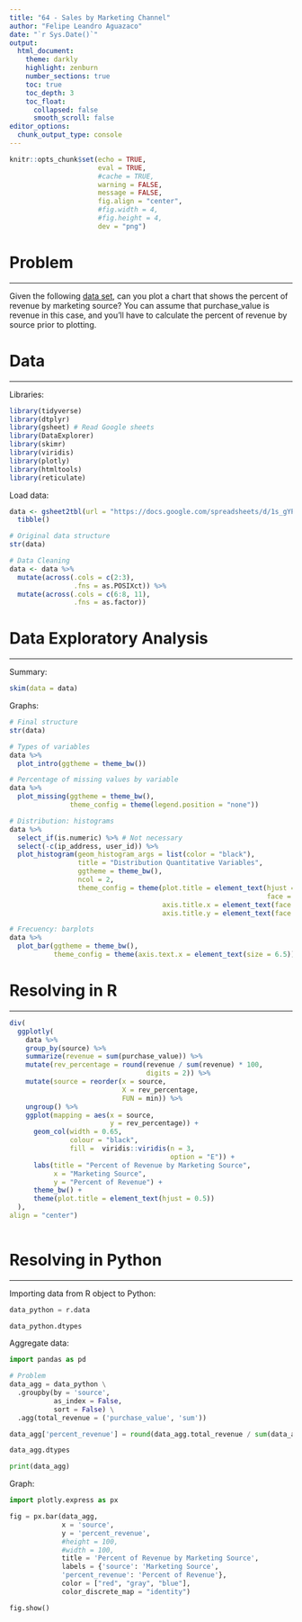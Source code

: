 ```yaml
---
title: "64 - Sales by Marketing Channel"
author: "Felipe Leandro Aguazaco"
date: "`r Sys.Date()`"
output: 
  html_document:
    theme: darkly
    highlight: zenburn
    number_sections: true
    toc: true
    toc_depth: 3
    toc_float:
      collapsed: false
      smooth_scroll: false
editor_options: 
  chunk_output_type: console
---
```


```r
knitr::opts_chunk$set(echo = TRUE,
                      eval = TRUE,
                      #cache = TRUE,
                      warning = FALSE, 
                      message = FALSE, 
                      fig.align = "center", 
                      #fig.width = 4, 
                      #fig.height = 4,
                      dev = "png")
```

# Problem

---

Given the following [data set](https://docs.google.com/spreadsheets/d/1s_gYPvxtgO9ufb-q2TO4n9_TCe7I-RorkbDYYegMm4c/edit#gid=33674467), can you plot a chart that shows the percent of revenue by marketing source? You can assume that purchase_value is revenue in this case, and you'll have to calculate the percent of revenue by source prior to plotting.

# Data

---

Libraries: 

```r

library(tidyverse)
library(dtplyr)
library(gsheet) # Read Google sheets
library(DataExplorer)
library(skimr)
library(viridis)
library(plotly)
library(htmltools)
library(reticulate)

```
Load data:
```r

data <- gsheet2tbl(url = "https://docs.google.com/spreadsheets/d/1s_gYPvxtgO9ufb-q2TO4n9_TCe7I-RorkbDYYegMm4c/edit#gid=33674467") %>% 
  tibble()

# Original data structure
str(data)

# Data Cleaning
data <- data %>% 
  mutate(across(.cols = c(2:3), 
                .fns = as.POSIXct)) %>% 
  mutate(across(.cols = c(6:8, 11), 
                .fns = as.factor))

```

# Data Exploratory Analysis

---

Summary:

```r

skim(data = data)

```

Graphs:

```r

# Final structure
str(data)

# Types of variables
data %>% 
  plot_intro(ggtheme = theme_bw())

# Percentage of missing values by variable
data %>% 
  plot_missing(ggtheme = theme_bw(), 
               theme_config = theme(legend.position = "none"))

# Distribution: histograms
data %>% 
  select_if(is.numeric) %>% # Not necessary
  select(-c(ip_address, user_id)) %>% 
  plot_histogram(geom_histogram_args = list(color = "black"), 
                 title = "Distribution Quantitative Variables", 
                 ggtheme = theme_bw(), 
                 ncol = 2,
                 theme_config = theme(plot.title = element_text(hjust = 0.5, 
                                                                face = "bold"), 
                                      axis.title.x = element_text(face = "plain"),
                                      axis.title.y = element_text(face = "plain")))

# Frecuency: barplots
data %>% 
  plot_bar(ggtheme = theme_bw(), 
           theme_config = theme(axis.text.x = element_text(size = 6.5)))

```

# Resolving in R

---

```r

div(
  ggplotly(
    data %>% 
    group_by(source) %>% 
    summarize(revenue = sum(purchase_value)) %>% 
    mutate(rev_percentage = round(revenue / sum(revenue) * 100, 
                                  digits = 2)) %>% 
    mutate(source = reorder(x = source, 
                            X = rev_percentage, 
                            FUN = min)) %>%
    ungroup() %>% 
    ggplot(mapping = aes(x = source, 
                         y = rev_percentage)) + 
      geom_col(width = 0.65, 
               colour = "black", 
               fill =  viridis::viridis(n = 3, 
                                        option = "E")) +
      labs(title = "Percent of Revenue by Marketing Source", 
           x = "Marketing Source", 
           y = "Percent of Revenue") + 
      theme_bw() +
      theme(plot.title = element_text(hjust = 0.5))
  ), 
align = "center")
  
```
# Resolving in Python

---

Importing data from R object to Python:

```python
data_python = r.data

data_python.dtypes

```

Aggregate data:

```python
import pandas as pd

# Problem
data_agg = data_python \
  .groupby(by = 'source', 
           as_index = False, 
           sort = False) \
  .agg(total_revenue = ('purchase_value', 'sum'))

data_agg['percent_revenue'] = round(data_agg.total_revenue / sum(data_agg.total_revenue) * 100, 2)

data_agg.dtypes

print(data_agg)

```

Graph:

```python
import plotly.express as px

fig = px.bar(data_agg, 
             x = 'source', 
             y = 'percent_revenue', 
             #height = 100, 
             #width = 100, 
             title = 'Percent of Revenue by Marketing Source',
             labels = {'source': 'Marketing Source',
             'percent_revenue': 'Percent of Revenue'}, 
             color = ["red", "gray", "blue"],
             color_discrete_map = "identity")

fig.show()

```




